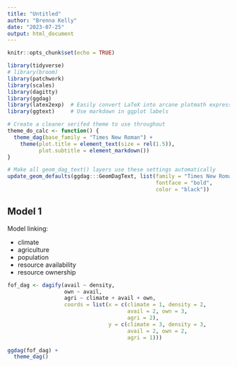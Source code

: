 ```yaml
---
title: "Untitled"
author: "Brenna Kelly"
date: "2023-07-25"
output: html_document
---
```


```r
knitr::opts_chunk$set(echo = TRUE)
```

```r
library(tidyverse)
# library(broom)
library(patchwork)
library(scales)
library(dagitty)
library(ggdag)
library(latex2exp)  # Easily convert LaTeX into arcane plotmath expressions
library(ggtext)     # Use markdown in ggplot labels

# Create a cleaner serifed theme to use throughout
theme_do_calc <- function() {
  theme_dag(base_family = "Times New Roman") +
    theme(plot.title = element_text(size = rel(1.5)),
          plot.subtitle = element_markdown())
}

# Make all geom_dag_text() layers use these settings automatically
update_geom_defaults(ggdag:::GeomDagText, list(family = "Times New Roman", 
                                               fontface = "bold",
                                               color = "black"))
```

## Model 1

Model linking:

- climate 
- agriculture
- population
- resource availability
- resource ownership

```r
fof_dag <- dagify(avail ~ density,
                  own ~ avail,
                  agri ~ climate + avail + own,
                  coords = list(x = c(climate = 1, density = 2, 
                                      avail = 2, own = 3,
                                      agri = 2),
                                y = c(climate = 3, density = 3, 
                                      avail = 2, own = 2,
                                      agri = 1)))

ggdag(fof_dag) +
  theme_dag()
```
